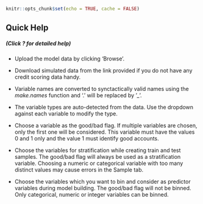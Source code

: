 ```r
knitr::opts_chunk$set(echo = TRUE, cache = FALSE)
```

## Quick Help
##### (Click ? for detailed help)

* Upload the model data by clicking 'Browse'.

* Download simulated data from the link provided if you do not have any credit
scoring data handy.

* Variable names are converted to synctactically valid names using the *make.names* function and '.' will be replaced by '_'.

* The variable types are auto-detected from the data. Use the dropdown against
each variable to modify the type.

* Choose a variable as the good/bad flag. If multiple variables are chosen, only the first one will be considered. This variable must have the values 0 and 1
only and the value 1 must identify good accounts.

* Choose the variables for stratification while creating train and test samples. The good/bad flag will always be used as a stratification variable. Choosing a
numeric or categorical variable with too many distinct values may cause errors
in the Sample tab.

* Choose the variables which you want to bin and consider as predictor variables during model building. The good/bad flag will not be binned. Only categorical,
numeric or integer variables can be binned.